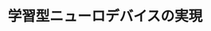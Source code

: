 ﻿---
title: "学習型ニューロデバイスの実現"
category: "工学院"
vol: "22"
interviewee: "石原・徳光 "
url: ""
tags: []
pdf: "22-2.pdf"
career: ""
preface: "人間は何か物事をやるごとに学習していく。コンピュータは、同じ事を繰り返すだけで、学習をしない。これが従来のコンピュータであった。そこで現在では、そのようなものから脱した自ら学ぶコンピュータが開発されている。学習するコンピュータというと、身近なものでは、ワープロの変換などが思いつく。これは一度行った変換を覚えていくというプログラムである。では、そのようなプログラムによって学習するのではなく、人間の脳細胞をまねた「自ら学習する素子」を作れないものだろうか。今回は、強誘電体という材料を使ってそのような素子の研究をされている石原・徳光に伺った。"
---
